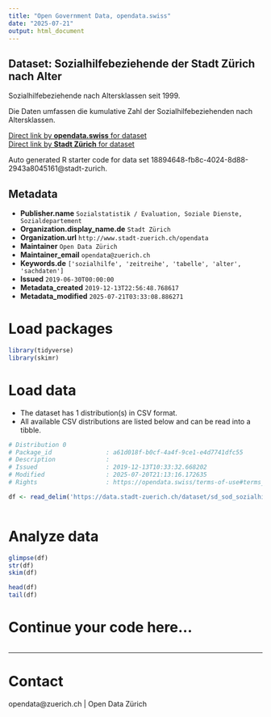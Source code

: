 ```yaml
---
title: "Open Government Data, opendata.swiss"
date: "2025-07-21"
output: html_document
---
```


## Dataset: Sozialhilfebeziehende der Stadt Zürich nach Alter

Sozialhilfebeziehende nach Altersklassen seit 1999. 

Die Daten umfassen die kumulative Zahl der Sozialhilfebeziehenden nach Altersklassen.

[Direct link by **opendata.swiss** for dataset](https://opendata.swiss/de/dataset/sozialhilfebeziehende-der-stadt-zurich-nach-alter)<br>
[Direct link by **Stadt Zürich** for dataset](https://data.stadt-zuerich.ch/dataset/sd_sod_sozialhilfebeziehende_alter)

Auto generated R starter code for data set 18894648-fb8c-4024-8d88-2943a8045161@stadt-zurich.

## Metadata

- **Publisher.name** `Sozialstatistik / Evaluation, Soziale Dienste, Sozialdepartement`
- **Organization.display_name.de** `Stadt Zürich`
- **Organization.url** `http://www.stadt-zuerich.ch/opendata`
- **Maintainer** `Open Data Zürich`
- **Maintainer_email** `opendata@zuerich.ch`
- **Keywords.de** `['sozialhilfe', 'zeitreihe', 'tabelle', 'alter', 'sachdaten']`
- **Issued** `2019-06-30T00:00:00`
- **Metadata_created** `2019-12-13T22:56:48.768617`
- **Metadata_modified** `2025-07-21T03:33:08.886271`


# Load packages

```r

library(tidyverse)
library(skimr)

```

# Load data

-   The dataset has 1 distribution(s) in CSV format.
-   All available CSV distributions are listed below and can be read into a tibble.

```r

# Distribution 0
# Package_id               : a61d018f-b0cf-4a4f-9ce1-e4d7741dfc55
# Description              : 
# Issued                   : 2019-12-13T10:33:32.668202
# Modified                 : 2025-07-20T21:13:16.172635
# Rights                   : https://opendata.swiss/terms-of-use#terms_open

df <- read_delim('https://data.stadt-zuerich.ch/dataset/sd_sod_sozialhilfebeziehende_alter/download/sd_sod_sozialhilfe_alter.csv')



```

# Analyze data

```r

glimpse(df)
str(df)
skim(df)

head(df)
tail(df)

```

# Continue your code here...

```r

```

------------------------------------------------------------------------

# Contact

opendata@zuerich.ch | Open Data Zürich
